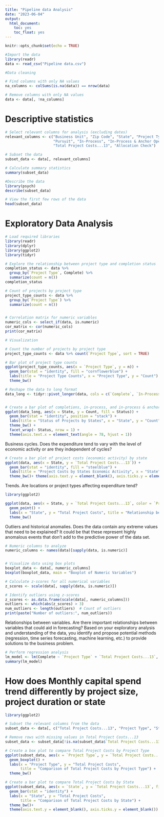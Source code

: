 ---
title: "Pipeline data Analysis"
date: "2023-06-04"
output:
  html_document:
    toc: yes
    toc_float: yes
---

```{r setup, include=FALSE}
knitr::opts_chunk$set(echo = TRUE)
```


```{r,message=FALSE, warning=FALSE}

#Import the data
library(readr)
data <- read_csv("Pipeline data.csv")

#Data cleaning

# Find columns with only NA values
na_columns <- colSums(is.na(data)) == nrow(data)

# Remove columns with only NA values
data <- data[, !na_columns]

```

# Descriptive statistics 

```{r}

# Select relevant columns for analysis (excluding dates)
relevant_columns <- c("Business Unit", "Zip Code", "State", "Project Type", "Project Type (Detail)",
                      "Pursuit", "In-Process", "In-Process & Anchor Open", "Complete",
                      "Total Project Costs...13", "Allocation Check")

# Subset the data
subset_data <- data[, relevant_columns]

# Calculate summary statistics
summary(subset_data)

#Describe the data
library(psych)
describe(subset_data)

# View the first few rows of the data
head(subset_data)

```
# Exploratory Data Analysis

```{r,message=FALSE, warning=FALSE}
# Load required libraries
library(readr)
library(dplyr)
library(ggplot2)
library(tidyr)

# Explore the relationship between project type and completion status
completion_status <- data %>%
  group_by(`Project Type`, Complete) %>%
  summarize(count = n())
completion_status

# Count of projects by project type
project_type_counts <- data %>%
  group_by(`Project Type`) %>%
  summarize(count = n())


# Correlation matrix for numeric variables
numeric_cols <- select_if(data, is.numeric)
cor_matrix <- cor(numeric_cols)
print(cor_matrix)

# Visualization

# Count the number of projects by project type
project_type_counts <- data %>% count(`Project Type`, sort = TRUE)

# Bar plot of project type counts
ggplot(project_type_counts, aes(x = `Project Type`, y = n)) +
  geom_bar(stat = "identity", fill = "cornflowerblue") +
  labs(title = "Project Type Counts", x = "Project Type", y = "Count") +
  theme_bw()

# Reshape the data to long format
data_long <- tidyr::pivot_longer(data, cols = c(`Complete`, `In-Process`, `In-Process & Anchor Open`), names_to = "Status", values_to = "Count")


# Create a bar plot of completions, in-process, and in-process & anchor open by states
ggplot(data_long, aes(x = State, y = Count, fill = Status)) +
  geom_bar(stat = "identity", position = "stack") +
  labs(title = "Status of Projects by States", x = "State", y = "Count") +
  theme_bw() +
  facet_wrap(~ Status, nrow = 1) +
  theme(axis.text.x = element_text(angle = 78, hjust = 1))


```


Business cycles. Does the expenditure tend to vary with the level of economic activity or are they independent of cycles?

```{r}
# Create a bar plot of project costs (economic activity) by state
ggplot(data, aes(x = State, y = `Total Project Costs...13`)) +
  geom_bar(stat = "identity", fill = "steelblue") +
  labs(title = "Project Costs by States Economic Activity", x = "State", y = "Project Costs") +
  theme_bw()+ theme(axis.text.y = element_blank(), axis.ticks.y = element_blank())

```


Trends. Are locations or project types affecting expenditure tend?

```{r}
library(ggplot2)

ggplot(data, aes(x = State, y = `Total Project Costs...13`, color = `Project Type`)) +
  geom_point() +
  labs(x = "State", y = "Total Project Costs", title = "Relationship between State and Total Project Costs") +
  theme_bw()

```

Outliers and historical anomalies. Does the data contain any extreme values that need to be explained? It could be that these represent highly anomalous events that don't add to the predictive power of the data set.

```{r}

# Numeric columns to analyze
numeric_columns <- names(data)[sapply(data, is.numeric)]


# Visualize data using box plots
boxplot_data <- data[, numeric_columns]
boxplot(boxplot_data, main = "Boxplot of Numeric Variables")

# Calculate z-scores for all numerical variables
z_scores <- scale(data[, sapply(data, is.numeric)])

# Identify outliers using z-scores
z_scores <- as.data.frame(scale(data[, numeric_columns]))
outliers <- which(abs(z_scores) > 3)
num_outliers <- length(outliers)  # Count of outliers
print(paste("Number of outliers:", num_outliers))

```

Relationships between variables. Are there important relationships between variables that could aid in forecasting?
Based on your exploratory analysis and understanding of the data, you identify and propose potential methods (regression, time series forecasting, machine learning, etc.) to provide solutions to the business problem.


```{r}

# Perform regression analysis
lm_model <- lm(Complete ~ `Project Type` + `Total Project Costs...13`, data = data)
summary(lm_model)

```

# How does Monthly capital spend trend differently by project size, project duration or state

```{r}
library(ggplot2)

# Subset the relevant columns from the data
subset_data <- data[, c("Total Project Costs...13", "Project Type", "State")]

# Remove rows with missing values in Total Project Costs...13
subset_data <- subset_data[!is.na(subset_data$`Total Project Costs...13`), ]

# Create a box plot to compare Total Project Costs by Project Type
ggplot(subset_data, aes(x = `Project Type`, y = `Total Project Costs...13`)) +
  geom_boxplot() +
  labs(x = "Project Type", y = "Total Project Costs",
       title = "Comparison of Total Project Costs by Project Type") +
  theme_bw()

# Create a bar plot to compare Total Project Costs by State
ggplot(subset_data, aes(x = `State`, y = `Total Project Costs...13`, fill = `State`)) +
  geom_bar(stat = "identity") +
  labs(x = "State", y = "Total Project Costs",
       title = "Comparison of Total Project Costs by State") +
  theme_bw()+
  theme(axis.text.y = element_blank(), axis.ticks.y = element_blank())

```



